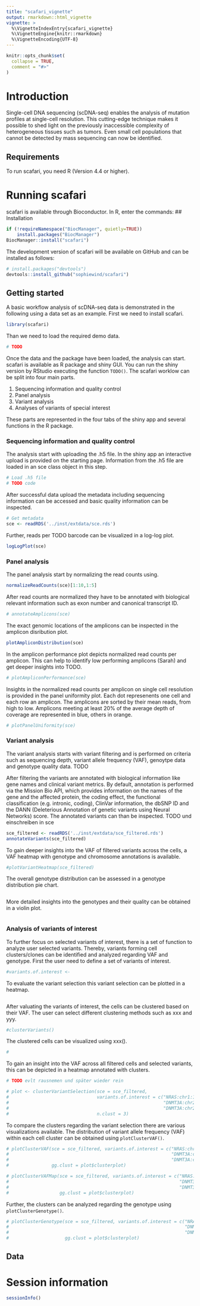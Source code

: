 ```yaml
---
title: "scafari_vignette"
output: rmarkdown::html_vignette
vignette: >
  %\VignetteIndexEntry{scafari_vignette}
  %\VignetteEngine{knitr::rmarkdown}
  %\VignetteEncoding{UTF-8}
---
```


```r
knitr::opts_chunk$set(
  collapse = TRUE,
  comment = "#>"
)
```

# Introduction
Single-cell DNA sequencing (scDNA-seq) enables the analysis of mutation profiles at single-cell resolution. This cutting-edge technique makes it possible to shed light on the previously inaccessible complexity of heterogeneous tissues such as tumors. Even small cell populations that cannot be detected by mass sequencing can now be identified.

## Requirements
To run scafari, you need R (Version 4.4 or higher).



# Running scafari
scafari is available through Bioconductor. In R, enter the commands:
## Installation
```r
if (!requireNamespace("BiocManager", quietly=TRUE))
    install.packages("BiocManager")
BiocManager::install("scafari")
```

The development version of scafari will be available on GitHub and can be installed as follows:

```r
# install.packages("devtools")
devtools::install_github("sophiewind/scafari")
```

##  Getting started

A basic workflow analysis of scDNA-seq data is demonstrated in the following using a data set as an example.
First we need to install scafari.

```r
library(scafari)
```

Than we need to load the required demo data.

```r
# TODO
```

Once the data and the package have been loaded, the analysis can start.
scafari is available as R package and shiny GUI. You can run the shiny version by RStudio executing the function `TODO()`.
The scafari worklow can be split into four main parts.

1. Sequencing information and quality control
2. Panel analysis
3. Variant analysis
4. Analyses of variants of special interest

These parts are represented in the four tabs of the shiny app and several functions in the R package.

### Sequencing information and quality control
The analysis start with uploading the .h5 file. In the shiny app an interactive upload is provided on the starting page.
Information from the .h5 file are loaded in an sce class object in this step. 

```r
# Load .h5 file
# TODO code
```

After successful data upload the metadata including sequencing information can be accessed and basic quality information can be inspected. 

```r
# Get metadata
sce <- readRDS('../inst/extdata/sce.rds')
```

Further, reads per TODO barcode can be visualized in a log-log plot.

```r
logLogPlot(sce)
```


### Panel analysis
The panel analysis start by normalizing the read counts using.
```r
normalizeReadCounts(sce)[1:10,1:5]
```

After read counts are normalized they have to be annotated with biological relevant information such as exon number and canonical transcript ID.

```r
# annotateAmplicons(sce)
```

The exact genomic locations of the amplicons can be inspected in the amplicon disribution plot.

```r
plotAmpliconDistribution(sce)
```

In the amplicon performance plot depicts normalized read counts per amplicon. This can help to identify low performing amplicons (Sarah) and get deeper insights into TODO. 

```r
# plotAmpliconPerformance(sce)
```

Insights in the normalized read counts per amplicon on single cell resolution is provided in the panel uniformity plot. Each dot represenents one cell and each row an amplicon. The amplicons are sorted by their mean reads, from high to low. Amplicons meeting at least 20\% of the average depth of coverage are represented in blue, others in orange.

```r
# plotPanelUniformity(sce)
```


### Variant analysis
The variant analysis starts with variant filtering and is performed on criteria such as sequencing depth, variant allele frequency (VAF), genoytpe data and genotype quality data. 
TODO


After filtering the variants are annotated with biological information like gene names and clinical variant metrics. By
default, annotation is performed via the Mission Bio API, which provides information on the names of the gene and the affected protein, the coding effect, the functional classification (e.g. intronic, coding), ClinVar information, the dbSNP ID and
the DANN (Deleterious Annotation of genetic variants using Neural Networks) score. 
The annotated variants can than be inspected. TODO und einschreiben in sce

```r
sce_filtered <- readRDS('../inst/extdata/sce_filtered.rds')
annotateVariants(sce_filtered)
```

To gain deeper insights into the VAF of filtered variants across the cells, a VAF heatmap with genotype and chromosome annotations is available.

```r
#plotVariantHeatmap(sce_filtered)
```

The overall genotype distribution can be assessed in a genotype distribution pie chart.

```r

```

More detailed insights into the genotypes and their quality can be obtained in a violin plot. 

```r

```


### Analysis of variants of interest
To further focus on selected variants of interest, there is a set of function to analyze user selected variants. Thereby, variants forming cell clusters/clones can be identified and analyzed regarding VAF and genotype. First the user need to define a set of variants of interest.

```r
#variants.of.interest <- 
```

To evaluate the variant selection this variant selection can be plotted in a heatmap.

```r

```

After valuating the variants of interest, the cells can be clustered based on their VAF. The user can select different clustering methods such as xxx and yyy. 

```r
#clusterVariants()
```

The clustered cells can be visualized using xxx(). 

```r
#
```

To gain an insight into the VAF across all filtered cells and selected variants, this can be depicted in a heatmap annotated with clusters. 

```r
# TODO evlt rausnemen und später wieder rein
```


```r
# plot <- clusterVariantSelection(sce = sce_filtered, 
#                                 variants.of.interest = c("NRAS:chr1:115256669:G/A",
#                                                          "DNMT3A:chr2:25458546:C/T",
#                                                          "DNMT3A:chr2:25470426:C/T"), 
#                                 n.clust = 3)
```



To compare the clusters regarding the variant selection there are various visualizations available. The distribution of variant allele frequency (VAF) within each cell cluster can be obtained using `plotClusterVAF()`. 

```r
# plotClusterVAF(sce = sce_filtered, variants.of.interest = c("NRAS:chr1:115256669:G/A",
#                                                             "DNMT3A:chr2:25458546:C/T",
#                                                             "DNMT3A:chr2:25470426:C/T"),
#                gg.clust = plot$clusterplot)
```



```r
# plotClusterVAFMap(sce = sce_filtered, variants.of.interest = c("NRAS:chr1:115256669:G/A",
#                                                                "DNMT3A:chr2:25458546:C/T",
#                                                                "DNMT3A:chr2:25470426:C/T"),
#                   gg.clust = plot$clusterplot)
```


Further, the clusters can be analyzed regarding the genotype using `plotClusterGenotype()`.

```r
# plotClusterGenotype(sce = sce_filtered, variants.of.interest = c("NRAS:chr1:115256669:G/A",
#                                                                  "DNMT3A:chr2:25458546:C/T",
#                                                                  "DNMT3A:chr2:25470426:C/T"),
#                     gg.clust = plot$clusterplot)
```


## Data
# Session information

```r
sessionInfo()
```